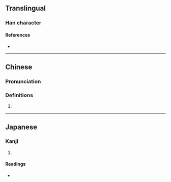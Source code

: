 {{character info/new}}
==Translingual==

===Han character===
{{Han char|rn=86|rad=火|as=07|sn=11|four=24809|canj=VGF|ids=⿱壯火}}

====References====
* {{Han ref|kx=0673.020|dkj=19078|dj=1081.060|hdz=32206.080|uh=710B|ud=28939|bh=D659|bd=54873}}

----

==Chinese==
{{zh-forms}}

===Pronunciation===
{{zh-pron
|m=zhuàng
|c=zong3
|mc=y
|oc=y
|cat=
}}

===Definitions===
{{zh-hanzi}}

# {{rfdef|lang=zh}}

----

==Japanese==

===Kanji===
{{ja-kanji|grade=|rs=火07}}

# {{defn|lang=ja|sort=火07}}

====Readings====
* {{ja-readings|on=そう,しょう|kun=}}